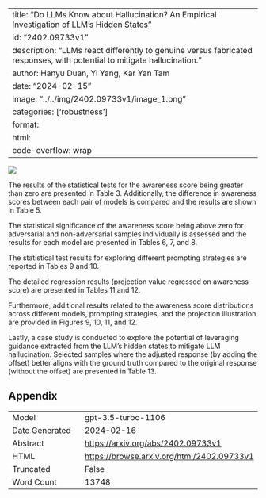 
---
title: "Do LLMs Know about Hallucination? An Empirical Investigation of LLM's Hidden States"
id: "2402.09733v1"
description: "LLMs react differently to genuine versus fabricated responses, with potential to mitigate hallucination."
author: Hanyu Duan, Yi Yang, Kar Yan Tam
date: "2024-02-15"
image: "../../img/2402.09733v1/image_1.png"
categories: ['robustness']
format:
  html:
    code-overflow: wrap
---

![](../../img/2402.09733v1/image_1.png)

The results of the statistical tests for the awareness score being greater than zero are presented in Table 3. Additionally, the difference in awareness scores between each pair of models is compared and the results are shown in Table 5.

The statistical significance of the awareness score being above zero for adversarial and non-adversarial samples individually is assessed and the results for each model are presented in Tables 6, 7, and 8.

The statistical test results for exploring different prompting strategies are reported in Tables 9 and 10.

The detailed regression results (projection value regressed on awareness score) are presented in Tables 11 and 12.

Furthermore, additional results related to the awareness score distributions across different models, prompting strategies, and the projection illustration are provided in Figures 9, 10, 11, and 12.

Lastly, a case study is conducted to explore the potential of leveraging guidance extracted from the LLM’s hidden states to mitigate LLM hallucination. Selected samples where the adjusted response (by adding the offset) better aligns with the ground truth compared to the original response (without the offset) are presented in Table 13.

## Appendix

|          |          |
|----------|----------|
| Model     | gpt-3.5-turbo-1106       |
| Date Generated     | 2024-02-16       |
| Abstract | [https://arxiv.org/abs/2402.09733v1](https://arxiv.org/abs/2402.09733v1)        |
| HTML     | [https://browse.arxiv.org/html/2402.09733v1](https://browse.arxiv.org/html/2402.09733v1)       |
| Truncated       | False       |
| Word Count       | 13748       |